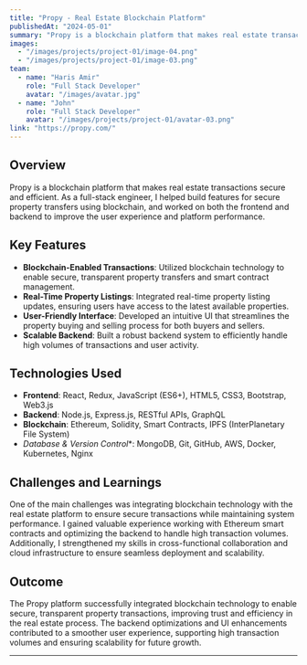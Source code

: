```yaml
---
title: "Propy - Real Estate Blockchain Platform"
publishedAt: "2024-05-01"
summary: "Propy is a blockchain platform that makes real estate transactions secure and efficient. As a full-stack engineer, I helped build features for secure property transfers using blockchain, and worked on both the frontend and backend to improve the user experience and platform performance."
images:
  - "/images/projects/project-01/image-04.png"
  - "/images/projects/project-01/image-03.png"
team:
  - name: "Haris Amir"
    role: "Full Stack Developer"
    avatar: "/images/avatar.jpg"
  - name: "John"
    role: "Full Stack Developer"
    avatar: "/images/projects/project-01/avatar-03.png"
link: "https://propy.com/"
---
```


## Overview

Propy is a blockchain platform that makes real estate transactions secure and efficient. As a full-stack engineer, I helped build features for secure property transfers using blockchain, and worked on both the frontend and backend to improve the user experience and platform performance.

## Key Features

- **Blockchain-Enabled Transactions**: Utilized blockchain technology to enable secure, transparent property transfers and smart contract management.
- **Real-Time Property Listings**: Integrated real-time property listing updates, ensuring users have access to the latest available properties.
- **User-Friendly Interface**: Developed an intuitive UI that streamlines the property buying and selling process for both buyers and sellers.
- **Scalable Backend**: Built a robust backend system to efficiently handle high volumes of transactions and user activity.

## Technologies Used

- **Frontend**: React, Redux, JavaScript (ES6+), HTML5, CSS3, Bootstrap, Web3.js
- **Backend**: Node.js, Express.js, RESTful APIs, GraphQL
- **Blockchain**: Ethereum, Solidity, Smart Contracts, IPFS (InterPlanetary File System)
- *Database & Version Control**: MongoDB, Git, GitHub, AWS, Docker, Kubernetes, Nginx
## Challenges and Learnings

One of the main challenges was integrating blockchain technology with the real estate platform to ensure secure transactions while maintaining system performance. I gained valuable experience working with Ethereum smart contracts and optimizing the backend to handle high transaction volumes. Additionally, I strengthened my skills in cross-functional collaboration and cloud infrastructure to ensure seamless deployment and scalability.

## Outcome

The Propy platform successfully integrated blockchain technology to enable secure, transparent property transactions, improving trust and efficiency in the real estate process. The backend optimizations and UI enhancements contributed to a smoother user experience, supporting high transaction volumes and ensuring scalability for future growth.

---
